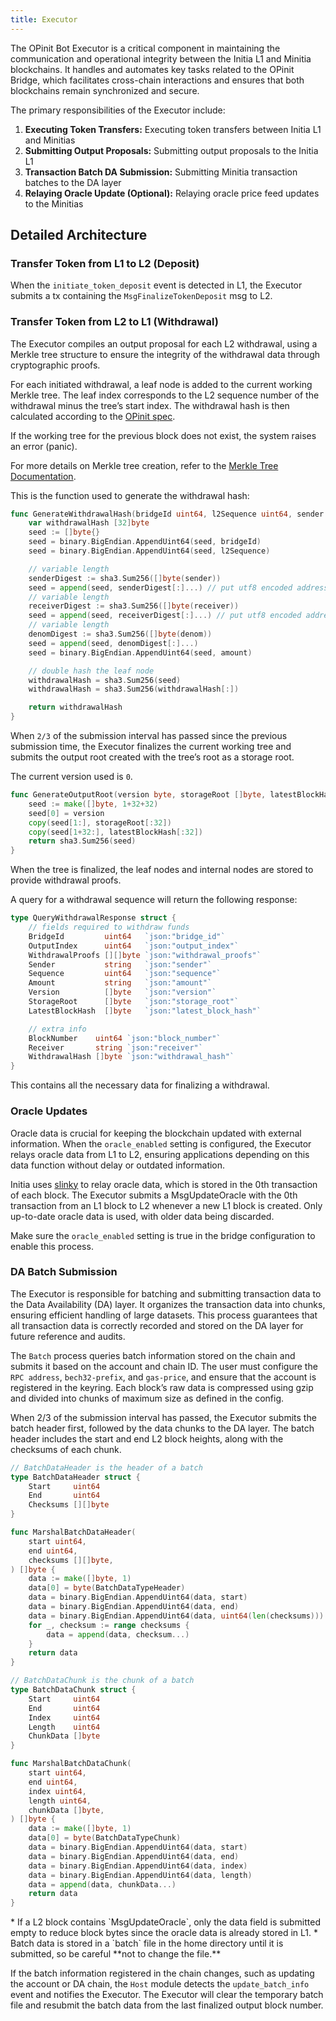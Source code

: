 ```yaml
---
title: Executor
---
```


The OPinit Bot Executor is a critical component in maintaining the communication and operational integrity between the Initia L1 and Minitia blockchains. It handles and automates key tasks related to the OPinit Bridge, which facilitates cross-chain interactions and ensures that both blockchains remain synchronized and secure.

The primary responsibilities of the Executor include:

1. **Executing Token Transfers:** Executing token transfers between Initia L1 and Minitias
2. **Submitting Output Proposals:** Submitting output proposals to the Initia L1
3. **Transaction Batch DA Submission:** Submitting Minitia transaction batches to the DA layer
4. **Relaying Oracle Update (Optional):** Relaying oracle price feed updates to the Minitias

## Detailed Architecture

### Transfer Token from L1 to L2 (Deposit)



When the `initiate_token_deposit` event is detected in L1, the Executor submits a tx containing the `MsgFinalizeTokenDeposit` msg to L2. 

### Transfer  Token from L2 to L1 (Withdrawal)

The Executor compiles an output proposal for each L2 withdrawal, using a Merkle tree structure to ensure the integrity of the withdrawal data through cryptographic proofs.

For each initiated withdrawal, a leaf node is added to the current working Merkle tree. The leaf index corresponds to the L2 sequence number of the withdrawal minus the tree’s start index. The withdrawal hash is then calculated according to the [OPinit spec](https://github.com/initia-labs/OPinit/blob/v0.4.3/x/ophost/types/output.go#L30).

If the working tree for the previous block does not exist, the system raises an error (panic).

For more details on Merkle tree creation, refer to the [Merkle Tree Documentation](https://github.com/initia-labs/opinit-bots/tree/main/merkle).

This is the function used to generate the withdrawal hash:

```go
func GenerateWithdrawalHash(bridgeId uint64, l2Sequence uint64, sender string, receiver string, denom string, amount uint64) [32]byte {
	var withdrawalHash [32]byte
	seed := []byte{}
	seed = binary.BigEndian.AppendUint64(seed, bridgeId)
	seed = binary.BigEndian.AppendUint64(seed, l2Sequence)

	// variable length
	senderDigest := sha3.Sum256([]byte(sender))
	seed = append(seed, senderDigest[:]...) // put utf8 encoded address
	// variable length
	receiverDigest := sha3.Sum256([]byte(receiver))
	seed = append(seed, receiverDigest[:]...) // put utf8 encoded address
	// variable length
	denomDigest := sha3.Sum256([]byte(denom))
	seed = append(seed, denomDigest[:]...)
	seed = binary.BigEndian.AppendUint64(seed, amount)

	// double hash the leaf node
	withdrawalHash = sha3.Sum256(seed)
	withdrawalHash = sha3.Sum256(withdrawalHash[:])

	return withdrawalHash
}
```

When `2/3` of the submission interval has passed since the previous submission time, the Executor finalizes the current working tree and submits the output root created with the tree’s root as a storage root. 

The current version used is `0`.

```go 
func GenerateOutputRoot(version byte, storageRoot []byte, latestBlockHash []byte) [32]byte {
	seed := make([]byte, 1+32+32)
	seed[0] = version
	copy(seed[1:], storageRoot[:32])
	copy(seed[1+32:], latestBlockHash[:32])
	return sha3.Sum256(seed)
}
```

When the tree is finalized, the leaf nodes and internal nodes are stored to provide withdrawal proofs. 

A query for a withdrawal sequence will return the following response:

```go
type QueryWithdrawalResponse struct {
	// fields required to withdraw funds
	BridgeId         uint64   `json:"bridge_id"`
	OutputIndex      uint64   `json:"output_index"`
	WithdrawalProofs [][]byte `json:"withdrawal_proofs"`
	Sender           string   `json:"sender"`
	Sequence         uint64   `json:"sequence"`
	Amount           string   `json:"amount"`
	Version          []byte   `json:"version"`
	StorageRoot      []byte   `json:"storage_root"`
	LatestBlockHash  []byte   `json:"latest_block_hash"`

	// extra info
	BlockNumber    uint64 `json:"block_number"`
	Receiver       string `json:"receiver"`
	WithdrawalHash []byte `json:"withdrawal_hash"`
}
```

This contains all the necessary data for finalizing a withdrawal.

### Oracle Updates

Oracle data is crucial for keeping the blockchain updated with external information. When the `oracle_enabled` setting is configured, the Executor relays oracle data from L1 to L2, ensuring applications depending on this data function without delay or outdated information.

Initia uses [slinky](https://github.com/skip-mev/connect) to relay oracle data, which is stored in the 0th transaction of each block. The Executor submits a MsgUpdateOracle with the 0th transaction from an L1 block to L2 whenever a new L1 block is created. Only up-to-date oracle data is used, with older data being discarded.

Make sure the `oracle_enabled` setting is true in the bridge configuration to enable this process.

### DA Batch Submission

The Executor is responsible for batching and submitting transaction data to the Data Availability (DA) layer. It organizes the transaction data into chunks, ensuring efficient handling of large datasets. This process guarantees that all transaction data is correctly recorded and stored on the DA layer for future reference and audits.

The `Batch` process queries batch information stored on the chain and submits it based on the account and chain ID. The user must configure the `RPC address`, `bech32-prefix`, and `gas-price`, and ensure that the account is registered in the keyring. Each block’s raw data is compressed using gzip and divided into chunks of maximum size as defined in the config.

When 2/3 of the submission interval has passed, the Executor submits the batch header first, followed by the data chunks to the DA layer. The batch header includes the start and end L2 block heights, along with the checksums of each chunk.

```go
// BatchDataHeader is the header of a batch
type BatchDataHeader struct {
	Start     uint64
	End       uint64
	Checksums [][]byte
}

func MarshalBatchDataHeader(
	start uint64,
	end uint64,
	checksums [][]byte,
) []byte {
	data := make([]byte, 1)
	data[0] = byte(BatchDataTypeHeader)
	data = binary.BigEndian.AppendUint64(data, start)
	data = binary.BigEndian.AppendUint64(data, end)
	data = binary.BigEndian.AppendUint64(data, uint64(len(checksums)))
	for _, checksum := range checksums {
		data = append(data, checksum...)
	}
	return data
}

// BatchDataChunk is the chunk of a batch
type BatchDataChunk struct {
	Start     uint64
	End       uint64
	Index     uint64
	Length    uint64
	ChunkData []byte
}

func MarshalBatchDataChunk(
	start uint64,
	end uint64,
	index uint64,
	length uint64,
	chunkData []byte,
) []byte {
	data := make([]byte, 1)
	data[0] = byte(BatchDataTypeChunk)
	data = binary.BigEndian.AppendUint64(data, start)
	data = binary.BigEndian.AppendUint64(data, end)
	data = binary.BigEndian.AppendUint64(data, index)
	data = binary.BigEndian.AppendUint64(data, length)
	data = append(data, chunkData...)
	return data
}
```

<Note>
* If a L2 block contains `MsgUpdateOracle`, only the data field is submitted empty to reduce block bytes since the oracle data is already stored in L1.
* Batch data is stored in a `batch` file in the home directory until it is submitted, so be careful **not to change the file.**
</Note>

If the batch information registered in the chain changes, such as updating the account or DA chain, the `Host` module detects the `update_batch_info` event and notifies the Executor. The Executor will clear the temporary batch file and resubmit the batch data from the last finalized output block number.
